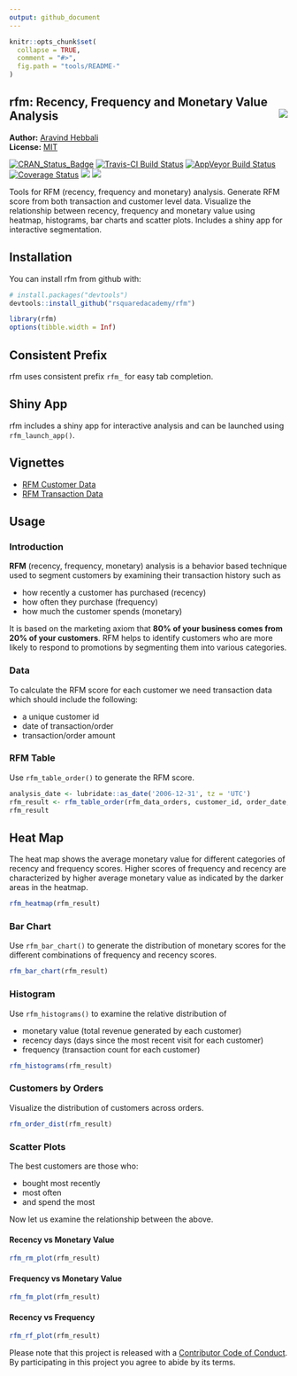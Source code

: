 ```yaml
---
output: github_document
---
```


<!-- README.md is generated from README.Rmd. Please edit that file -->

```r
knitr::opts_chunk$set(
  collapse = TRUE,
  comment = "#>",
  fig.path = "tools/README-"
)
```

rfm: Recency, Frequency and Monetary Value Analysis <img src="hex_rfm.png" align="right" />
---------


**Author:** [Aravind Hebbali](https://www.aravindhebbali.com)<br/>
**License:** [MIT](https://opensource.org/licenses/MIT)

[![CRAN\_Status\_Badge](http://www.r-pkg.org/badges/version/rfm)](https://cran.r-project.org/package=rfm) 
[![Travis-CI Build Status](https://travis-ci.org/rsquaredacademy/rfm.svg?branch=master)](https://travis-ci.org/rsquaredacademy/rfm) [![AppVeyor Build Status](https://ci.appveyor.com/api/projects/status/github/rsquaredacademy/rfm?branch=master&svg=true)](https://ci.appveyor.com/project/rsquaredacademy/rfm) [![Coverage Status](https://img.shields.io/codecov/c/github/rsquaredacademy/rfm/master.svg)](https://codecov.io/github/rsquaredacademy/rfm?branch=master) [![](https://cranlogs.r-pkg.org/badges/grand-total/rfm)](https://cran.r-project.org/package=rfm) ![](https://img.shields.io/badge/lifecycle-experimental-orange.svg)

Tools for RFM (recency, frequency and monetary) analysis. Generate RFM score from both transaction and customer level data. Visualize the relationship between recency, frequency and monetary value using heatmap, histograms, bar charts and scatter plots. Includes a shiny app for interactive segmentation.

## Installation

You can install rfm from github with:

```r
# install.packages("devtools")
devtools::install_github("rsquaredacademy/rfm")
```

```r
library(rfm)
options(tibble.width = Inf)
```

## Consistent Prefix

rfm uses consistent prefix `rfm_` for easy tab completion.

## Shiny App

rfm includes a shiny app for interactive analysis and can be launched using `rfm_launch_app()`.

## Vignettes

- [RFM Customer Data](https://rfm.rsquaredacademy.com/articles/rfm-customer-level-data.html)
- [RFM Transaction Data](https://rfm.rsquaredacademy.com/articles/rfm-transaction-level-data.html)

## Usage

### Introduction

**RFM** (recency, frequency, monetary) analysis is a behavior based technique used to segment customers by examining their transaction history  such as

- how recently a customer has purchased (recency)
- how often they purchase (frequency)
- how much the customer spends (monetary)

It is based on the marketing axiom that **80% of your business comes from 20% of your customers**. RFM helps to identify customers who are more likely to respond to promotions by segmenting them into various categories.

### Data

To calculate the RFM score for each customer we need transaction data which should include the following:

- a unique customer id 
- date of transaction/order
- transaction/order amount

### RFM Table

Use `rfm_table_order()` to generate the RFM score.

```r
analysis_date <- lubridate::as_date('2006-12-31', tz = 'UTC')
rfm_result <- rfm_table_order(rfm_data_orders, customer_id, order_date, revenue, analysis_date)
rfm_result
```

## Heat Map

The heat map shows the average monetary value for different categories of recency and frequency scores. Higher scores of frequency and recency are characterized by higher average monetary value as indicated by the darker areas in the heatmap. 

```r
rfm_heatmap(rfm_result)
```

### Bar Chart

Use `rfm_bar_chart()` to generate the distribution of monetary scores for the different combinations of frequency and recency scores.

```r
rfm_bar_chart(rfm_result)
```

### Histogram

Use `rfm_histograms()` to examine the relative distribution of

- monetary value (total revenue generated by each customer)
- recency days (days since the most recent visit for each customer)
- frequency (transaction count for each customer)


```r
rfm_histograms(rfm_result)
```

### Customers by Orders

Visualize the distribution of customers across orders.

```r
rfm_order_dist(rfm_result)
```

### Scatter Plots

The best customers are those who:

- bought most recently
- most often 
- and spend the most

Now let us examine the relationship between the above.

#### Recency vs Monetary Value  

```r
rfm_rm_plot(rfm_result)
```

#### Frequency vs Monetary Value

```r
rfm_fm_plot(rfm_result)
```

#### Recency vs Frequency 

```r
rfm_rf_plot(rfm_result)
```

Please note that this project is released with a [Contributor Code of Conduct](CONDUCT.md). By participating in this project you agree to abide by its terms.
